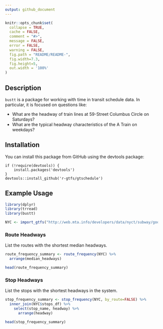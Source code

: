 ```yaml
---
output: github_document
---
```


```r
knitr::opts_chunk$set(
  collapse = TRUE,
  cache = FALSE,
  comment = "#>",
  message = FALSE,
  error = FALSE,
  warning = FALSE,
  fig.path = "README/README-",
  fig.width=7.3,
  fig.height=5,
  out.width = '100%'
)
```

Description
----------

`bustt` is a package for working with time in transit schedule data. In particular, it is focused on questions like: 

- What are the headway of train lines at 59-Street Columbus Circle on Saturdays?
- What are the typical headway characteristics of the A Train on weekdays?

Installation
-----------------

You can install this package from GitHub using the devtools package:

```
if (!require(devtools)) {
    install.packages('devtools')
}
devtools::install_github('r-gtfs/gtschedule')
```

Example Usage
------------------

```r
library(dplyr)
library(trread)
library(bustt)
```

```r
NYC <- import_gtfs("http://web.mta.info/developers/data/nyct/subway/google_transit.zip")
```

### Route Headways

List the routes with the shortest median headways. 

```r
route_frequency_summary <- route_frequency(NYC) %>%
  arrange(median_headways)

head(route_frequency_summary)
```

### Stop Headways

List the stops with the shortest headways in the system. 

```r
stop_frequency_summary <- stop_frequency(NYC, by_route=FALSE) %>%
  inner_join(NYC$stops_df) %>%
    select(stop_name, headway) %>%
      arrange(headway)

head(stop_frequency_summary)
```
